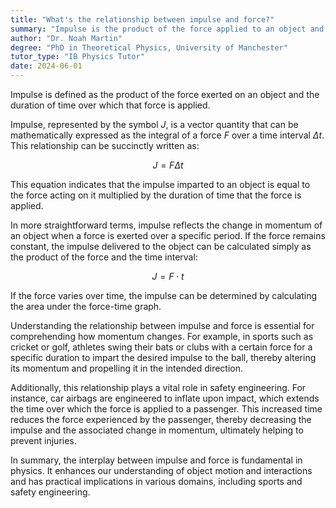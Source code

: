 ```yaml
---
title: "What's the relationship between impulse and force?"
summary: "Impulse is the product of the force applied to an object and the time period over which it is applied."
author: "Dr. Noah Martin"
degree: "PhD in Theoretical Physics, University of Manchester"
tutor_type: "IB Physics Tutor"
date: 2024-06-01
---
```


Impulse is defined as the product of the force exerted on an object and the duration of time over which that force is applied.

Impulse, represented by the symbol $J$, is a vector quantity that can be mathematically expressed as the integral of a force $F$ over a time interval $\Delta t$. This relationship can be succinctly written as:

$$
J = F \Delta t
$$

This equation indicates that the impulse imparted to an object is equal to the force acting on it multiplied by the duration of time that the force is applied.

In more straightforward terms, impulse reflects the change in momentum of an object when a force is exerted over a specific period. If the force remains constant, the impulse delivered to the object can be calculated simply as the product of the force and the time interval:

$$
J = F \cdot t
$$

If the force varies over time, the impulse can be determined by calculating the area under the force-time graph.

Understanding the relationship between impulse and force is essential for comprehending how momentum changes. For example, in sports such as cricket or golf, athletes swing their bats or clubs with a certain force for a specific duration to impart the desired impulse to the ball, thereby altering its momentum and propelling it in the intended direction.

Additionally, this relationship plays a vital role in safety engineering. For instance, car airbags are engineered to inflate upon impact, which extends the time over which the force is applied to a passenger. This increased time reduces the force experienced by the passenger, thereby decreasing the impulse and the associated change in momentum, ultimately helping to prevent injuries.

In summary, the interplay between impulse and force is fundamental in physics. It enhances our understanding of object motion and interactions and has practical implications in various domains, including sports and safety engineering.
    
